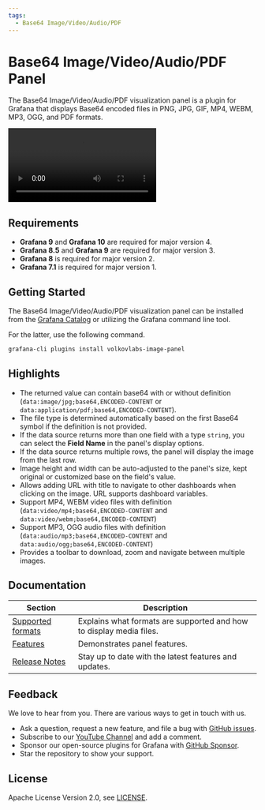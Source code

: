 ```yaml
---
tags:
  - Base64 Image/Video/Audio/PDF
---
```



# Base64 Image/Video/Audio/PDF Panel

The Base64 Image/Video/Audio/PDF visualization panel is a plugin for Grafana that displays Base64 encoded files in PNG, JPG, GIF, MP4, WEBM, MP3, OGG, and PDF formats.

<Video
  src="https://www.youtube.com/embed/1_bgLSehjhg"
  title="Images, PDFs, Video, Live Camera Feed on Grafana Dashboard."
/>

## Requirements

- **Grafana 9** and **Grafana 10** are required for major version 4.
- **Grafana 8.5** and **Grafana 9** are required for major version 3.
- **Grafana 8** is required for major version 2.
- **Grafana 7.1** is required for major version 1.

## Getting Started

The Base64 Image/Video/Audio/PDF visualization panel can be installed from the [Grafana Catalog](https://grafana.com/grafana/plugins/volkovlabs-image-panel/) or utilizing the Grafana command line tool.

For the latter, use the following command.

```bash
grafana-cli plugins install volkovlabs-image-panel
```

## Highlights

- The returned value can contain base64 with or without definition (`data:image/jpg;base64,ENCODED-CONTENT` or `data:application/pdf;base64,ENCODED-CONTENT`).
- The file type is determined automatically based on the first Base64 symbol if the definition is not provided.
- If the data source returns more than one field with a type `string`, you can select the **Field Name** in the panel's display options.
- If the data source returns multiple rows, the panel will display the image from the last row.
- Image height and width can be auto-adjusted to the panel's size, kept original or customized base on the field's value.
- Allows adding URL with title to navigate to other dashboards when clicking on the image. URL supports dashboard variables.
- Support MP4, WEBM video files with definition (`data:video/mp4;base64,ENCODED-CONTENT` and `data:video/webm;base64,ENCODED-CONTENT`)
- Support MP3, OGG audio files with definition (`data:audio/mp3;base64,ENCODED-CONTENT` and `data:audio/ogg;base64,ENCODED-CONTENT`)
- Provides a toolbar to download, zoom and navigate between multiple images.

## Documentation

| Section                      | Description                                                         |
| ---------------------------- | ------------------------------------------------------------------- |
| [Supported formats](formats) | Explains what formats are supported and how to display media files. |
| [Features](features)         | Demonstrates panel features.                                        |
| [Release Notes](release)     | Stay up to date with the latest features and updates.               |

## Feedback

We love to hear from you. There are various ways to get in touch with us.

- Ask a question, request a new feature, and file a bug with [GitHub issues](https://github.com/volkovlabs/volkovlabs-image-panel/issues/new/choose).
- Subscribe to our [YouTube Channel](https://www.youtube.com/@volkovlabs) and add a comment.
- Sponsor our open-source plugins for Grafana with [GitHub Sponsor](https://github.com/sponsors/VolkovLabs).
- Star the repository to show your support.

## License

Apache License Version 2.0, see [LICENSE](https://github.com/volkovlabs/volkovlabs-image-panel/blob/main/LICENSE).
